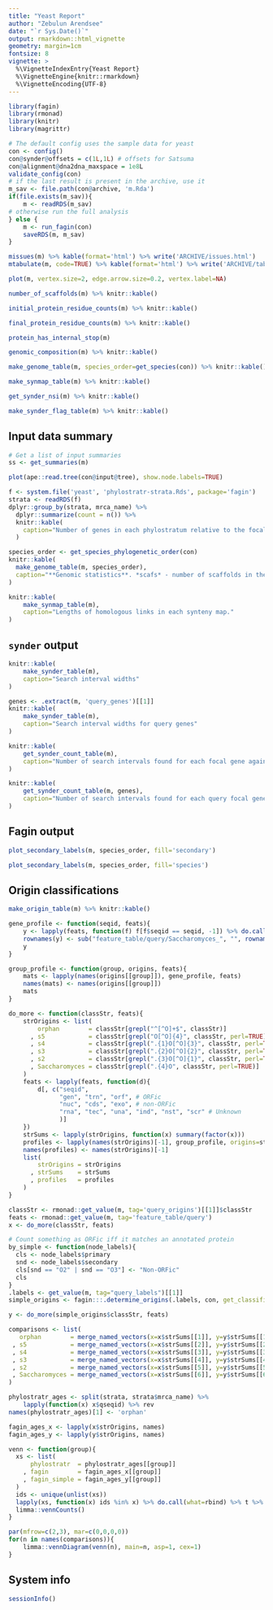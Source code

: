 ```yaml
---
title: "Yeast Report"
author: "Zebulun Arendsee"
date: "`r Sys.Date()`"
output: rmarkdown::html_vignette
geometry: margin=1cm
fontsize: 8
vignette: >
  %\VignetteIndexEntry{Yeast Report}
  %\VignetteEngine{knitr::rmarkdown}
  %\VignetteEncoding{UTF-8}
---
```


```r
library(fagin)
library(rmonad)
library(knitr)
library(magrittr)

# The default config uses the sample data for yeast
con <- config()
con@synder@offsets = c(1L,1L) # offsets for Satsuma
con@alignment@dna2dna_maxspace = 1e8L
validate_config(con)
# if the last result is present in the archive, use it
m_sav <- file.path(con@archive, 'm.Rda')
if(file.exists(m_sav)){
    m <- readRDS(m_sav)
# otherwise run the full analysis
} else {
    m <- run_fagin(con)
    saveRDS(m, m_sav)
}

missues(m) %>% kable(format='html') %>% write('ARCHIVE/issues.html')
mtabulate(m, code=TRUE) %>% kable(format='html') %>% write('ARCHIVE/table.html')
```

```r
plot(m, vertex.size=2, edge.arrow.size=0.2, vertex.label=NA)
```

```r
number_of_scaffolds(m) %>% knitr::kable()
```

```r
initial_protein_residue_counts(m) %>% knitr::kable()
```

```r
final_protein_residue_counts(m) %>% knitr::kable()
```

```r
protein_has_internal_stop(m)
```

```r
genomic_composition(m) %>% knitr::kable()
```

```r
make_genome_table(m, species_order=get_species(con)) %>% knitr::kable()
```

```r
make_synmap_table(m) %>% knitr::kable()
```

```r
get_synder_nsi(m) %>% knitr::kable()
```

```r
make_synder_flag_table(m) %>% knitr::kable()
```



## Input data summary

```r
# Get a list of input summaries
ss <- get_summaries(m)
```

```r
plot(ape::read.tree(con@input@tree), show.node.labels=TRUE)
```

```r
f <- system.file('yeast', 'phylostratr-strata.Rds', package='fagin')
strata <- readRDS(f)
dplyr::group_by(strata, mrca_name) %>%
  dplyr::summarize(count = n()) %>%
  knitr::kable(
    caption="Number of genes in each phylostratum relative to the focal species *S. cerevisiae*."
  )
```

```r
species_order <- get_species_phylogenetic_order(con)
knitr::kable(
  make_genome_table(m, species_order),
  caption="**Genomic statistics**. *scafs* - number of scaffolds in the genome. *bases* - total number of bases in the genome. *prots* - total number of protein coding models. *GC* - the percent of G and C nucleotides in the genome. *oddstart* - number of coding sequences that do not begin with M. *oddstop* - number of coding sequences that do not end with a stop (\\*). *p_N* - number of unknown nucleotides (N) in the genome. *n_stop* - number of coding sequences with an internal stop."
)
```

```r
knitr::kable(
    make_synmap_table(m),
    caption="Lengths of homologous links in each synteny map."
)
```

## `synder` output

```r
knitr::kable(
    make_synder_table(m),
    caption="Search interval widths"
)
```

```r
genes <- .extract(m, 'query_genes')[[1]]
knitr::kable(
    make_synder_table(m),
    caption="Search interval widths for query genes"
)
```

```r
knitr::kable(
    get_synder_count_table(m),
    caption="Number of search intervals found for each focal gene against each target genome"
)
```

```r
knitr::kable(
    get_synder_count_table(m, genes),
    caption="Number of search intervals found for each query focal gene against each target genome"
)
```

## Fagin output

```r
plot_secondary_labels(m, species_order, fill='secondary')
```

```r
plot_secondary_labels(m, species_order, fill='species')
```

## Origin classifications

```r
make_origin_table(m) %>% knitr::kable()
```

```r
gene_profile <- function(seqid, feats){
    y <- lapply(feats, function(f) f[f$seqid == seqid, -1]) %>% do.call(what=rbind)
    rownames(y) <- sub("feature_table/query/Saccharomyces_", "", rownames(y))
    y
}

group_profile <- function(group, origins, feats){
    mats <- lapply(names(origins[[group]]), gene_profile, feats)
    names(mats) <- names(origins[[group]])
    mats
}

do_more <- function(classStr, feats){
    strOrigins <- list(
        orphan        = classStr[grepl("^[^O]+$", classStr)]
      , s5            = classStr[grepl("O[^O]{4}", classStr, perl=TRUE)]
      , s4            = classStr[grepl(".{1}O[^O]{3}", classStr, perl=TRUE)]
      , s3            = classStr[grepl(".{2}O[^O]{2}", classStr, perl=TRUE)]
      , s2            = classStr[grepl(".{3}O[^O]{1}", classStr, perl=TRUE)]
      , Saccharomyces = classStr[grepl(".{4}O", classStr, perl=TRUE)]
    )
    feats <- lapply(feats, function(d){
        d[, c("seqid",
              "gen", "trn", "orf", # ORFic
              "nuc", "cds", "exo", # non-ORFic
              "rna", "tec", "una", "ind", "nst", "scr" # Unknown
              )]
    })
    strSums <- lapply(strOrigins, function(x) summary(factor(x)))
    profiles <- lapply(names(strOrigins)[-1], group_profile, origins=strOrigins, feats=feats)
    names(profiles) <- names(strOrigins)[-1]
    list(
        strOrigins = strOrigins
      , strSums    = strSums
      , profiles   = profiles
    )
}

classStr <- rmonad::get_value(m, tag='query_origins')[[1]]$classStr
feats <- rmonad::get_value(m, tag='feature_table/query')
x <- do_more(classStr, feats)

# Count something as ORFic iff it matches an annotated protein
by_simple <- function(node_labels){
  cls <- node_labels$primary
  snd <- node_labels$secondary
  cls[snd == "O2" | snd == "O3"] <- "Non-ORFic"
  cls
}
.labels <- get_value(m, tag="query_labels")[[1]]
simple_origins <- fagin:::.determine_origins(.labels, con, get_classifier=by_simple)

y <- do_more(simple_origins$classStr, feats)

comparisons <- list(
   orphan        = merge_named_vectors(x=x$strSums[[1]], y=y$strSums[[1]], .fill=0)
 , s5            = merge_named_vectors(x=x$strSums[[2]], y=y$strSums[[2]], .fill=0)
 , s4            = merge_named_vectors(x=x$strSums[[3]], y=y$strSums[[3]], .fill=0)
 , s3            = merge_named_vectors(x=x$strSums[[4]], y=y$strSums[[4]], .fill=0)
 , s2            = merge_named_vectors(x=x$strSums[[5]], y=y$strSums[[5]], .fill=0)
 , Saccharomyces = merge_named_vectors(x=x$strSums[[6]], y=y$strSums[[6]], .fill=0)
)

phylostratr_ages <- split(strata, strata$mrca_name) %>%
    lapply(function(x) x$qseqid) %>% rev
names(phylostratr_ages)[1] <- 'orphan'

fagin_ages_x <- lapply(x$strOrigins, names)
fagin_ages_y <- lapply(y$strOrigins, names)

venn <- function(group){
  xs <- list(
      phylostratr  = phylostratr_ages[[group]]
    , fagin        = fagin_ages_x[[group]]
    , fagin_simple = fagin_ages_y[[group]]
  )
  ids <- unique(unlist(xs))
  lapply(xs, function(x) ids %in% x) %>% do.call(what=rbind) %>% t %>%
  limma::vennCounts()
}

par(mfrow=c(2,3), mar=c(0,0,0,0))
for(n in names(comparisons)){
    limma::vennDiagram(venn(n), main=n, asp=1, cex=1)
}
```

## System info

```r
sessionInfo()
```
